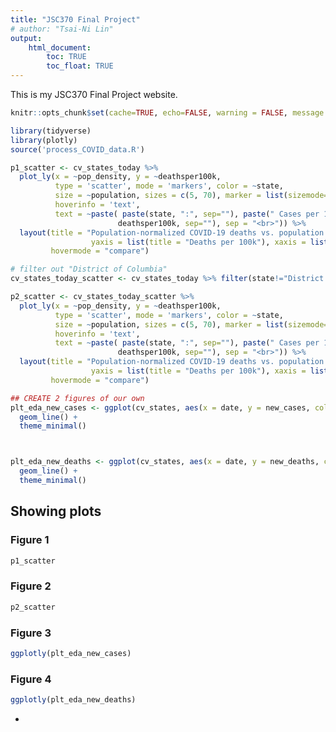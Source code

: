 ```yaml
---
title: "JSC370 Final Project"
# author: "Tsai-Ni Lin"
output: 
    html_document:
        toc: TRUE
        toc_float: TRUE
---
```


This is my JSC370 Final Project website.

```r
knitr::opts_chunk$set(cache=TRUE, echo=FALSE, warning = FALSE, message = FALSE)
```


```r
library(tidyverse)
library(plotly)
source('process_COVID_data.R')
```
```r
p1_scatter <- cv_states_today %>% 
  plot_ly(x = ~pop_density, y = ~deathsper100k,
          type = 'scatter', mode = 'markers', color = ~state,
          size = ~population, sizes = c(5, 70), marker = list(sizemode='diameter', opacity=0.5),
          hoverinfo = 'text',
          text = ~paste( paste(state, ":", sep=""), paste(" Cases per 100k: ", per100k, sep="") , paste(" Deaths per 100k: ",
                        deathsper100k, sep=""), sep = "<br>")) %>%
  layout(title = "Population-normalized COVID-19 deaths vs. population density",
                  yaxis = list(title = "Deaths per 100k"), xaxis = list(title = "Population Density"),
         hovermode = "compare")

# filter out "District of Columbia"
cv_states_today_scatter <- cv_states_today %>% filter(state!="District of Columbia")

p2_scatter <- cv_states_today_scatter %>% 
  plot_ly(x = ~pop_density, y = ~deathsper100k,
          type = 'scatter', mode = 'markers', color = ~state,
          size = ~population, sizes = c(5, 70), marker = list(sizemode='diameter', opacity=0.5),
          hoverinfo = 'text',
          text = ~paste( paste(state, ":", sep=""), paste(" Cases per 100k: ", per100k, sep="") , paste(" Deaths per 100k: ",
                        deathsper100k, sep=""), sep = "<br>")) %>%
  layout(title = "Population-normalized COVID-19 deaths vs. population density",
                  yaxis = list(title = "Deaths per 100k"), xaxis = list(title = "Population Density"),
         hovermode = "compare")
```


```r
## CREATE 2 figures of our own 
plt_eda_new_cases <- ggplot(cv_states, aes(x = date, y = new_cases, colour = state)) +
  geom_line() + 
  theme_minimal()



plt_eda_new_deaths <- ggplot(cv_states, aes(x = date, y = new_deaths, colour = state)) +
  geom_line() + 
  theme_minimal()


```

## Showing plots {.tabset}

### Figure 1

```r
p1_scatter
```

### Figure 2

```r
p2_scatter
```

### Figure 3

```r
ggplotly(plt_eda_new_cases)

```

### Figure 4

```r
ggplotly(plt_eda_new_deaths)

```

{-}
